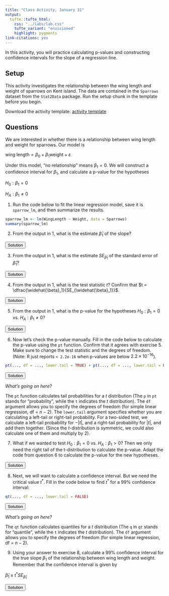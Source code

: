 ```yaml
---
title: "Class Activity, January 31"
output: 
  tufte::tufte_html:
    css: "../labs/lab.css"
    tufte_variant: "envisioned"
    highlight: pygments
link-citations: yes
---
```


In this activity, you will practice calculating p-values and constructing confidence intervals for the slope of a regression line.

## Setup

This activity investigates the relationship between the wing length and weight of sparrows on Kent island. The data are contained in the `Sparrows` dataset from the `Stat2Data` package. Run the setup chunk in the template before you begin.

Download the activity template: [activity template](https://sta112-s22.github.io/class_activities/ca_lecture_9_template.Rmd)

## Questions

We are interested in whether there is a relationship between wing length and weight for sparrows. Our model is

$\text{wing length} = \beta_0 + \beta_1 \text{weight} + \varepsilon$

Under this model, "no relationship" means $\beta_1 = 0$. We will construct a confidence interval for $\beta_1$, and calculate a p-value for the hypotheses

$H_0: \beta_1 = 0$

$H_A: \beta_1 \neq 0$

1. Run the code below to fit the linear regression model, save it is `sparrow_lm`, and then summarize the results.

```r
sparrow_lm <- lm(WingLength ~ Weight, data = Sparrows)
summary(sparrow_lm)
```

2. From the output in 1, what is the estimate $\widehat{\beta}_1$ of the slope?

<SCRIPT>
function ShowAndHide(divid) {
    var x = document.getElementById(divid);
    if (x.style.display == 'none') {
        x.style.display = 'block';
    } else {
        x.style.display = 'none';
    }
}
</SCRIPT>

<BUTTON ONCLICK="ShowAndHide('q2_solution')">Solution</BUTTON>

<DIV ID="q2_solution" STYLE="display:none">
$\widehat{\beta}_1 = 1.313$
</DIV>

3. From the output in 1, what is the estimate $SE_{\widehat{\beta}_1}$ of the standard error of $\widehat{\beta}_1$?

<BUTTON ONCLICK="ShowAndHide('q3_solution')">Solution</BUTTON>

<DIV ID="q3_solution" STYLE="display:none">
$SE_{\widehat{\beta}_1} = 0.0976$
</DIV>

4. From the output in 1, what is the test statistic $t$? Confirm that $t = \dfrac{\widehat{\beta}_1}{SE_{\widehat{\beta}_1}}$.

<BUTTON ONCLICK="ShowAndHide('q4_solution')">Solution</BUTTON>

<DIV ID="q4_solution" STYLE="display:none">
$t = 13.46 \approx \dfrac{1.313}{0.0976}$ (answer is slightly different depending on when you round)
</DIV>

5. From the output in 1, what is the p-value for the hypotheses $H_0: \beta_1 = 0$ vs. $H_A: \beta_1 \neq 0$?

<BUTTON ONCLICK="ShowAndHide('q5_solution')">Solution</BUTTON>

<DIV ID="q5_solution" STYLE="display:none">
p-value $< 2\times 10^{-16}$. The observed slope is *very* unusual if there really is no relationship between wing length and weight, so we have strong evidence that there is a relationship between wing length and weight in the population of sparrows.
</DIV>

6. Now let's check the p-value manually. Fill in the code below to calculate the p-value using the `pt` function. Confirm that it agrees with exercise 5. Make sure to change the test statistic and the degrees of freedom. (Note: R just reports `< 2.2e-16` when p-values are below $2.2 \times 10^{-16}$).

```r
pt(..., df = ..., lower.tail = TRUE) + pt(..., df = ..., lower.tail = FALSE)
```

<BUTTON ONCLICK="ShowAndHide('q6_solution')">Solution</BUTTON>

<DIV ID="q6_solution" STYLE="display:none">
```r
pt(-13.463, df = 114, lower.tail = TRUE) + pt(13.463, df = 114, lower.tail = FALSE)
```

The resulting number is $2.623 \times 10^{-25}$, which is indeed less than $2.2 \times 10^{-16}$
</DIV>

:::{.question}
*What's going on here?*

The `pt` function calculates tail probabilities for a $t$ distribution (The `p` in `pt` stands for "probability", while the `t` indicates the $t$ distribution). The `df` argument allows you to specify the degrees of freedom (for simple linear regression, df = $n-2$). The `lower.tail` argument specifies whether you are calculating a left-tail or right-tail probability. For a two-sided test, we calculate a left-tail probability for $-|t|$, and a right-tail probability for $|t|$, and add them together. (Since the $t$-distribution is symmetric, we could also calculate one of them and multiply by 2).
:::

7. What if we wanted to test $H_0: \beta_1 = 0$ vs. $H_A: \beta_1 > 0$? Then we only need the right tail of the t-distribution to calculate the p-value. Adapt the code from question 6 to calculate the p-value for the new hypotheses.

<BUTTON ONCLICK="ShowAndHide('q7_solution')">Solution</BUTTON>

<DIV ID="q7_solution" STYLE="display:none">
```r
pt(13.463, df = 114, lower.tail = FALSE)
```
</DIV>

8. Next, we will want to calculate a confidence interval. But we need the critical value $t^*$. Fill in the code below to find $t^*$ for a 99% confidence interval:

```r
qt(..., df = ..., lower.tail = FALSE)
```

<BUTTON ONCLICK="ShowAndHide('q8_solution')">Solution</BUTTON>

<DIV ID="q8_solution" STYLE="display:none">
```r
qt(0.005, df = 114, lower.tail = FALSE)
```

Remember that for a 99% confidence interval, we want 0.5% *in each tail*, so we get the quantile for 0.005, rather than 0.01.
</DIV>

:::{.question}
*What's going on here?*

The `qt` function calculates quantiles for a $t$ distribution (The `q` in `qt` stands for "quantile", while the `t` indicates the $t$ distribution). The `df` argument allows you to specify the degrees of freedom (for simple linear regression, df = $n-2$).
:::

9. Using your answer to exercise 8, calculate a 99% confidence interval for the true slope $\beta_1$ of the relationship between wing length and weight. Remember that the confidence interval is given by

$\widehat{\beta}_1 \pm t^* SE_{\widehat{\beta}_1}$

<BUTTON ONCLICK="ShowAndHide('q9_solution')">Solution</BUTTON>

<DIV ID="q9_solution" STYLE="display:none">
```r
1.313 - 2.62*0.0976
1.313 + 2.62*0.0976
```

So we are 99% confident that an increase of 1g in weight is associated with an average increase in wing length of between 1.057mm and 1.569mm, in the population of sparrows.
</DIV>